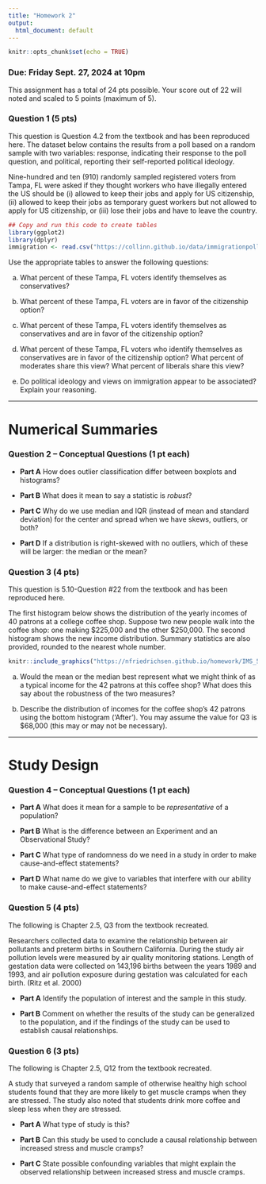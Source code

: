 ---
title: "Homework 2"
output:
  html_document: default
---

```{r setup, include=FALSE}
knitr::opts_chunk$set(echo = TRUE)
```

### Due: Friday Sept. 27, 2024 at 10pm

This assignment has a total of 24 pts possible. Your score out of 22 will noted and scaled to 5 points (maximum of 5).
  
### Question 1 (5 pts)

This question is Question 4.2 from the textbook and has been reproduced here. The dataset below contains the results from a poll based on a random sample with two variables: response, indicating their response to the poll question, and political, reporting their self-reported political ideology.

Nine-hundred and ten (910) randomly sampled registered voters from Tampa, FL were asked if they thought workers who have illegally entered the US should be (i) allowed to keep their jobs and apply for US citizenship, (ii) allowed to keep their jobs as temporary guest workers but not allowed to apply for US citizenship, or (iii) lose their jobs and have to leave the country.
  
```{r, warning=F, message=FALSE}
## Copy and run this code to create tables
library(ggplot2)
library(dplyr)
immigration <- read.csv("https://collinn.github.io/data/immigrationpoll.csv")
```

Use the appropriate tables to answer the following questions:

a) What percent of these Tampa, FL voters identify themselves as conservatives?

b) What percent of these Tampa, FL voters are in favor of the citizenship option?

c) What percent of these Tampa, FL voters identify themselves as conservatives and are in favor of the citizenship option?

d) What percent of these Tampa, FL voters who identify themselves as conservatives are in favor of the citizenship option? What percent of moderates share this view? What percent of liberals share this view?

e) Do political ideology and views on immigration appear to be associated? Explain your reasoning.

---

# Numerical Summaries

### Question 2 -- Conceptual Questions (1 pt each)

  - **Part A** How does outlier classification differ between boxplots and histograms?
  
  - **Part B** What does it mean to say a statistic is *robust*?
  
  - **Part C** Why do we use median and IQR (instead of mean and standard deviation) for the center and spread when we have skews, outliers, or both?
  
  - **Part D** If a distribution is right-skewed with no outliers, which of these will be larger: the median or the mean?
  
### Question 3 (4 pts)
This question is 5.10-Question \#22 from the textbook and has been reproduced here. 

The first histogram below shows the distribution of the yearly incomes of 40 patrons at a college coffee shop. Suppose two new people walk into the coffee shop: one making \$225,000 and the other $250,000. The second histogram shows the new income distribution. Summary statistics are also provided, rounded to the nearest whole number.
 
```{r, fig.align='center', echo = FALSE}
knitr::include_graphics("https://nfriedrichsen.github.io/homework/IMS_5-10_Q22a.jpg")
```

a) Would the mean or the median best represent what we might think of as a typical income for the 42 patrons at this coffee shop? What does this say about the robustness of the two measures?

b) Describe the distribution of incomes for the coffee shop's 42 patrons using the bottom histogram ('After'). You may assume the value for Q3 is \$68,000 (this may or may not be necessary). 

---

# Study Design

### Question 4 -- Conceptual Questions (1 pt each)

  - **Part A** What does it mean for a sample to be *representative* of a population?

  - **Part B** What is the difference between an Experiment and an Observational Study?

  
  - **Part C** What type of randomness do we need in a study in order to make cause-and-effect statements?
  
  - **Part D** What name do we give to variables that interfere with our ability to make cause-and-effect statements?
  
### Question 5 (4 pts)
The following is Chapter 2.5, Q3 from the textbook recreated.

Researchers collected data to examine the relationship between air pollutants and preterm births in Southern California. During
the study air pollution levels were measured by air quality monitoring stations. Length of gestation data were collected on 143,196 births between the years 1989 and 1993, and air pollution
exposure during gestation was calculated for each birth. (Ritz et al. 2000)

  - **Part A** Identify the population of interest and the sample in this study.
  
  - **Part B** Comment on whether the results of the study can be generalized to the population, and if the findings of the study can be used to establish causal relationships.

### Question 6 (3 pts)
The following is Chapter 2.5, Q12 from the textbook recreated.

A study that surveyed a random sample of otherwise healthy high school students found that they are more likely to get muscle cramps when they are stressed. The study also noted that students drink more coffee and sleep less when they are stressed.

- **Part A** What type of study is this?

- **Part B** Can this study be used to conclude a causal relationship between increased stress and muscle cramps?

- **Part C** State possible confounding variables that might explain the observed relationship between increased stress and muscle cramps.